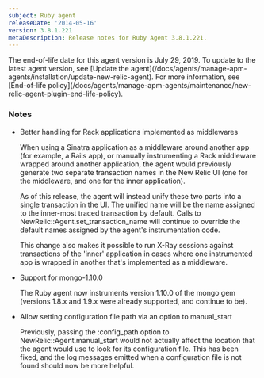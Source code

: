 ```yaml
---
subject: Ruby agent
releaseDate: '2014-05-16'
version: 3.8.1.221
metaDescription: Release notes for Ruby Agent 3.8.1.221.
---
```


<Callout variant="important">
  The end-of-life date for this agent version is July 29, 2019. To update to the latest agent version, see [Update the agent](/docs/agents/manage-apm-agents/installation/update-new-relic-agent). For more information, see [End-of-life policy](/docs/agents/manage-apm-agents/maintenance/new-relic-agent-plugin-end-life-policy).
</Callout>

### Notes

* Better handling for Rack applications implemented as middlewares

  When using a Sinatra application as a middleware around another app (for example, a Rails app), or manually instrumenting a Rack middleware wrapped around another application, the agent would previously generate two separate transaction names in the New Relic UI (one for the middleware, and one for the inner application).

  As of this release, the agent will instead unify these two parts into a single transaction in the UI. The unified name will be the name assigned to the inner-most traced transaction by default. Calls to NewRelic::Agent.set_transaction_name will continue to override the default names assigned by the agent's instrumentation code.

  This change also makes it possible to run X-Ray sessions against transactions of the 'inner' application in cases where one instrumented app is wrapped in another that's implemented as a middleware.
* Support for mongo-1.10.0

  The Ruby agent now instruments version 1.10.0 of the mongo gem (versions 1.8.x and 1.9.x were already supported, and continue to be).
* Allow setting configuration file path via an option to manual_start

  Previously, passing the :config_path option to NewRelic::Agent.manual_start would not actually affect the location that the agent would use to look for its configuration file. This has been fixed, and the log messages emitted when a configuration file is not found should now be more helpful.
